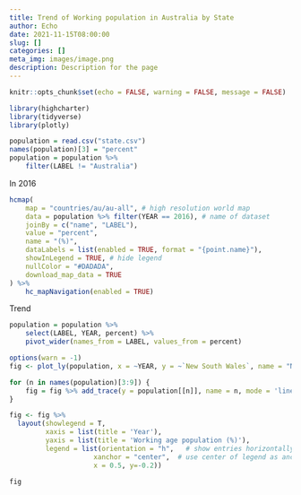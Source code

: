 ```yaml
---
title: Trend of Working population in Australia by State
author: Echo
date: 2021-11-15T08:00:00
slug: []
categories: []
meta_img: images/image.png
description: Description for the page
---
```



```r
knitr::opts_chunk$set(echo = FALSE, warning = FALSE, message = FALSE)
```

```r
library(highcharter) 
library(tidyverse)
library(plotly)

population = read.csv("state.csv")
names(population)[3] = "percent"
population = population %>% 
    filter(LABEL != "Australia")
```

In 2016

```r
hcmap(
    map = "countries/au/au-all", # high resolution world map
    data = population %>% filter(YEAR == 2016), # name of dataset
    joinBy = c("name", "LABEL"),
    value = "percent",
    name = "(%)", 
    dataLabels = list(enabled = TRUE, format = "{point.name}"),
    showInLegend = TRUE, # hide legend
    nullColor = "#DADADA",
    download_map_data = TRUE
) %>%
    hc_mapNavigation(enabled = TRUE) 
```

Trend

```r
population = population %>% 
    select(LABEL, YEAR, percent) %>% 
    pivot_wider(names_from = LABEL, values_from = percent)
```

```r
options(warn = -1)
fig <- plot_ly(population, x = ~YEAR, y = ~`New South Wales`, name = "New South Wales", type = 'scatter', mode = 'lines') 

for (n in names(population)[3:9]) {
    fig = fig %>% add_trace(y = population[[n]], name = n, mode = 'lines+markers')
}

fig <- fig %>%
  layout(showlegend = T,
         xaxis = list(title = 'Year'), 
         yaxis = list(title = 'Working age population (%)'),
         legend = list(orientation = "h",   # show entries horizontally
                     xanchor = "center",  # use center of legend as anchor
                     x = 0.5, y=-0.2))

fig
```